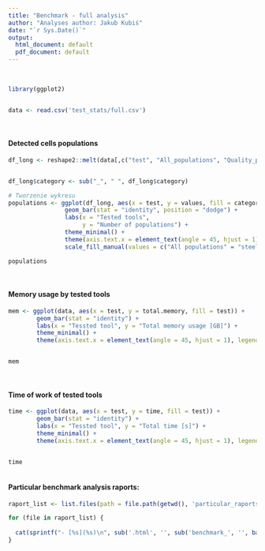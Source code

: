 ```yaml
---
title: "Benchmark - full analysis"
author: "Analyses author: Jakub Kubiś"
date: "`r Sys.Date()`"
output:
  html_document: default
  pdf_document: default
---
```


\




```r
library(ggplot2)


data <- read.csv('test_stats/full.csv')


```


\

#### Detected cells populations

```r



df_long <- reshape2::melt(data[,c("test", "All_populations", "Quality_populations")], id.vars = "test", variable.name = "category", value.name = "values")


df_long$category <- sub("_", " ", df_long$category)

# Tworzenie wykresu
populations <- ggplot(df_long, aes(x = test, y = values, fill = category)) +
                geom_bar(stat = "identity", position = "dodge") +
                labs(x = "Tested tools",
                     y = "Number of populations") +
                theme_minimal() +
                theme(axis.text.x = element_text(angle = 45, hjust = 1)) +
                scale_fill_manual(values = c("All populations" = "steelblue", "Quality populations" = "orange"))

populations

```



\

#### Memory usage by tested tools

```r





mem <- ggplot(data, aes(x = test, y = total.memory, fill = test)) +
        geom_bar(stat = "identity") +
        labs(x = "Tessted tool", y = "Total memory usage [GB]") +
        theme_minimal() +
        theme(axis.text.x = element_text(angle = 45, hjust = 1), legend.position = "none")


mem


```

\

#### Time of work of tested tools



```r


time <- ggplot(data, aes(x = test, y = time, fill = test)) +
        geom_bar(stat = "identity") +
        labs(x = "Tessted tool", y = "Total time [s]") +
        theme_minimal() +
        theme(axis.text.x = element_text(angle = 45, hjust = 1), legend.position = "none")


time
 

```


#### Particular benchmark analysis raports:


```r


raport_list <- list.files(path = file.path(getwd(), 'particular_raports/'), pattern = "*benchmark", full.names = TRUE)

for (file in raport_list) {
  
  cat(sprintf("- [%s](%s)\n", sub('.html', '', sub('benchmark_', '', basename(file))), file.path('particular_raports', basename(file))))
}


```
